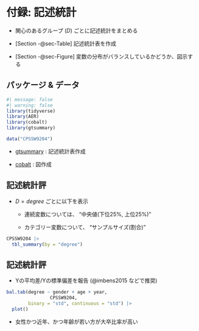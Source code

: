# 付録: 記述統計 {#sec-Description}

-   関心のあるグループ $(D)$ ごとに記述統計をまとめる

-   [Section -@sec-Table] 記述統計表を作成

-   [Section -@sec-Figure] 変数の分布がバランスしているかどうか、図示する

## パッケージ & データ

```r
#| message: false
#| warning: false
library(tidyverse)
library(AER)
library(cobalt)
library(gtsummary)

data("CPSSW9204")
```

-   [gtsummary](https://www.danieldsjoberg.com/gtsummary/) : 記述統計表作成

-   [cobalt](https://ngreifer.github.io/cobalt/) : 図作成

## 記述統計評 {#sec-Table}

-   $D=degree$ ごとに以下を表示

    -   連続変数については、 "中央値(下位25%, 上位25%)"

    -   カテゴリー変数について、 "サンプルサイズ(割合)"

```r
CPSSW9204 |> 
  tbl_summary(by = "degree")
```

## 記述統計評 {#sec-Figure}

-   Yの平均差/Yの標準偏差を報告 (@imbens2015 などで推奨)

```r
bal.tab(degree ~ gender + age + year,
                CPSSW9204,
        binary = "std", continuous = "std") |> 
  plot()
```

- 女性かつ近年、かつ年齢が若い方が大卒比率が高い

